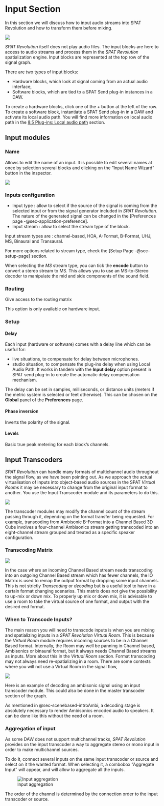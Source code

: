 # Input Section

In this section we will discuss how to input audio streams into SPAT Revolution and how to transform them before mixing.

![](https://media.githubusercontent.com/media/FLUX-SE/doc_images/main/SpatR/Setup/InputModuleRow.png)

_SPAT Revolution_ itself does not play audio files. The input blocks are here to access to audio streams and process them in the _SPAT Revolution_ spatialization engine. Input blocks are represented at the top row of the signal graph.

There are two types of input blocks:

+ Hardware blocks, which look at signal coming from an actual audio interface,
+ Software blocks, which are tied to a SPAT Send plug-in instances in a DAW.

To create a hardware blocks, click one of the *+* button at the left of the row. To create a software block, instantiate a SPAT Send plug-in in a DAW and activate its local audio path. You will find more information on local audio path in the [8.5 Plug-ins: Local audio path](Ecosystem_&_integration_DAW_Automation_Local_Audio_Path.qmd) section.

## Input modules {#sec-input-modules}

### Name

Allows to edit the name of an input. It is possible to edit several names at once by selection several blocks and clicking on the "Input Name Wizard" button in the inspector.

![](https://media.githubusercontent.com/media/FLUX-SE/doc_images/main/SpatR/Setup/InputNameWizard.png)

### Inputs configuration

+ Input type : allow to select if the source of the signal is coming from the selected input or from the signal generator included in _SPAT Revolution_. The nature of the generated signal can be changed in the [Preferences page -@sec-application-preference].
+ Input stream : allow to select the stream type of the block.

:::{.callout-note}
Input stream types are : channel-based, HOA, A-Format, B-Format, UHJ, MS, Binaural and Transaural.
:::

For more options related to stream type, check the [Setup Page -@sec-setup-page] section.

:::{.callout-tip}
When selecting the *MS* stream type, you can tick the **encode** button to convert a stereo stream to MS. This allows you to use an MS-to-Stereo decoder to manipulate the mid and side components of the sound field.
:::

### Routing

Give access to the routing matrix

:::{.callout-warning}
 This option is only available on hardware input.
:::


### Setup

#### Delay

Each input (hardware or software) comes with a delay line which can be useful for:

+ live situations, to compensate for delay between microphones.
+ studio situation, to compensate the plug-ins delay when using Local Audio Path. It works in tandem with the **Input delay** option present in SPAT send plug-in to create the automatic delay compensation mechanism.


The delay can be set in samples, milliseconds, or distance units (meters if the metric system is selected or feet otherwise). This can be chosen on the **Global** panel of the **Preferences** page.

#### Phase inversion

Inverts the polarity of the signal.

#### Levels

Basic true peak metering for each block's channels.

## Input Transcoders {#sec-input-transcoder-module}

_SPAT Revolution_ can handle many formats of multichannel audio throughout the signal flow, as we have been pointing out. As we approach the actual virtualisation of inputs into object-based audio sources in the SPAT _Virtual Rooms_ it may be necessary to change from the original input format to another. You use the Input Transcoder module and its parameters to do this.

![](https://media.githubusercontent.com/media/FLUX-SE/doc_images/main/SpatR/Education/InputTranscoding.png)


The transcoder modules may modify the channel count of the stream passing through it, depending on the format transfer being requested. For example, transcoding from Ambisonic B-Format into a Channel Based 3D Cube involves a four-channel Ambisonics stream getting transcoded into an eight-channel stream grouped and treated as a specific speaker configuration.

### Transcoding Matrix

![](https://media.githubusercontent.com/media/FLUX-SE/doc_images/main/SpatR/Setup/TranscoderMatrix.png)

In the case where an incoming Channel Based stream needs transcoding into an outgoing Channel Based stream which has fewer channels, the IO Matrix is used to remap the output format by dropping some input channels. This is not strictly _Transcoding_ or _decoding_ but is a useful tool to have in a certain format changing scenarios. This matrix does not give the possibility to up-mix or down mix. To properly up mix or down mix, it is advisable to use a room to take the virtual source of one format, and output with the desired end format.

### When to Transcode Inputs?

The main reason you will need to transcode inputs is when you are mixing and spatializing inputs in a _SPAT Revolution_ _Virtual Room_. This is because the _Virtual Room_ module requires incoming sources to be in a Channel Based format. Internally, the Room may well be panning in Channel based, Ambisonics or binaural format, but it always needs Channel Based streams as inputs. More about this in the _Virtual Room_ section. Format transcoding may not always need re-spatializing in a room. There are some contexts where you will not use a Virtual Room in the signal flow,

![](https://media.githubusercontent.com/media/FLUX-SE/doc_images/main/SpatR/Education/TranscodingExplained.png)

Here is an example of decoding an ambisonic signal using an input transcoder module. This could also be done in the master transcoder section of the graph.

As mentioned in @sec-scenebased-introAmbi, a decoding stage is absolutely necessary to render Ambisonics encoded audio to speakers. It can be done like this without the need of a room.


### Aggregation of input

As some DAW does not support multichannel tracks, _SPAT Revolution_ provides on the input transcoder a way to aggregate stereo or mono input in order to make multichannel sources.

To do it, connect several inputs on the same input transcoder or source and select on it the wanted format. When selecting it, a combobox "Aggregate Input" will appear, and will allow to aggregate all the inputs.

![Input aggregation](https://media.githubusercontent.com/media/FLUX-SE/doc_images/main/SpatR/Setup/InputAggregation.png)

:::{.callout-warning}
 The order of the channel is determined by the connection order to the input transcoder or source.
:::